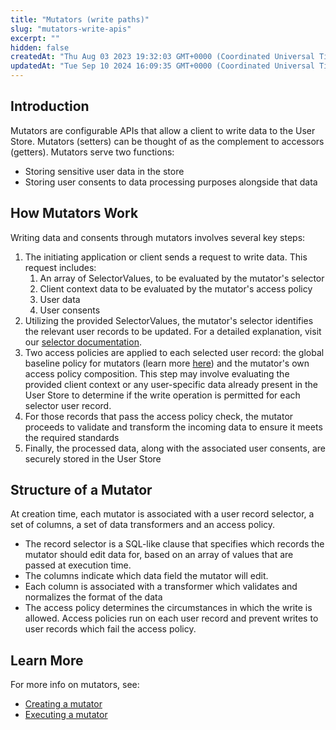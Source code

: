 ```yaml
---
title: "Mutators (write paths)"
slug: "mutators-write-apis"
excerpt: ""
hidden: false
createdAt: "Thu Aug 03 2023 19:32:03 GMT+0000 (Coordinated Universal Time)"
updatedAt: "Tue Sep 10 2024 16:09:35 GMT+0000 (Coordinated Universal Time)"
---
```

## Introduction

Mutators are configurable APIs that allow a client to write data to the User Store. Mutators (setters) can be thought of as the complement to <Glossary>accessor</Glossary>s (getters). Mutators serve two functions: 

- Storing sensitive user data in the store
- Storing user <Glossary>consent</Glossary>s to data processing <Glossary>purpose</Glossary>s alongside that data

## How Mutators Work

Writing data and consents through mutators involves several key steps:

1. The initiating application or client sends a request to write data. This request includes: 
   1. An array of <Glossary>SelectorValues</Glossary>, to be evaluated by the mutator's <Glossary>selector</Glossary> 
   2. Client context data to be evaluated by the mutator's <Glossary>access policy</Glossary>
   3. User data 
   4. User consents
2. Utilizing the provided <Glossary>SelectorValues</Glossary>, the mutator's selector identifies the relevant user records to be updated. For a detailed explanation, visit our [selector documentation](/docs/selectors).
3. Two access policies are applied to each selected user record: the global baseline policy for mutators (learn more [here](/docs/apply-global-protection-policies)) and the mutator's own <Glossary>access policy</Glossary> composition. This step may involve evaluating the provided client context or any user-specific data already present in the User Store to determine if the write operation is permitted for each selector user record. 
4. For those records that pass the access policy check, the mutator proceeds to validate and transform the incoming data to ensure it meets the required standards
5. Finally, the processed data, along with the associated user consents, are securely stored in the User Store

## Structure of a Mutator

At creation time, each mutator is associated with a user record <Glossary>selector</Glossary>, a set of <Glossary>column</Glossary>s, a set of <Glossary>data transformer</Glossary>s and an <Glossary>access policy</Glossary>.

- The record selector is a SQL-like clause that specifies which records the mutator should edit data for, based on an array of values that are passed at execution time.
- The columns indicate which data field the mutator will edit.
- Each column is associated with a transformer which validates and normalizes the format of the data
- The access policy determines the circumstances in which the write is allowed. Access policies run on each user record and prevent writes to user records which fail the access policy.

## Learn More

For more info on mutators, see:

- [Creating a mutator](/docs/create-a-mutator)
- [Executing a mutator](/docs/execute-a-mutator)
